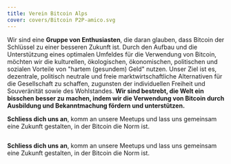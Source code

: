 ```yaml
---
title: Verein Bitcoin Alps
cover: covers/Bitcoin P2P-amico.svg
---
```


Wir sind eine **Gruppe von Enthusiasten**, die daran glauben, dass Bitcoin der Schlüssel zu einer besseren Zukunft ist. Durch den Aufbau und die Unterstützung eines optimalen Umfeldes für die Verwendung von Bitcoin, möchten wir die kulturellen, ökologischen, ökonomischen, politischen und sozialen Vorteile von "hartem (gesundem) Geld" nutzen. Unser Ziel ist es, dezentrale, politisch neutrale und freie marktwirtschaftliche Alternativen für die Gesellschaft zu schaffen, zugunsten der individuellen Freiheit und Souveränität sowie des Wohlstandes. **Wir sind bestrebt, die Welt ein bisschen besser zu machen, indem wir die Verwendung von Bitcoin durch Ausbildung und Bekanntmachung fördern und unterstützen.**

**Schliess dich uns an**, komm an unsere Meetups und lass uns gemeinsam eine Zukunft gestalten, in der Bitcoin die Norm ist.

<Image src="temp/people-working.jpg" size="large" alt="" />

**Schliess dich uns an**, komm an unsere Meetups und lass uns gemeinsam eine Zukunft gestalten, in der Bitcoin die Norm ist.
